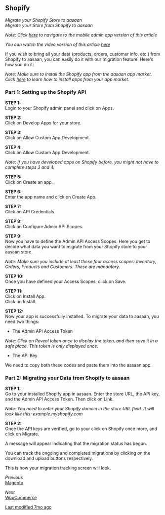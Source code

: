 ## Shopify

*Migrate your Shopify Store to aasaan*  
*Migrate your Store from Shopify to aasaan*

*Note: Click [here](mobile-admin-link) to navigate to the mobile admin app version of this article*

*You can watch the video version of this article [here](video-link)*

If you wish to bring all your data (products, orders, customer info, etc.) from Shopify to aasaan, you can easily do it with our migration feature. Here's how you do it:

*Note: Make sure to install the Shopify app from the aasaan app market. Click [here](install-app-link) to learn how to install apps from your app market.*

### Part 1: Setting up the Shopify API

**STEP 1:**  
Login to your Shopify admin panel and click on Apps.

**STEP 2:**  
Click on Develop Apps for your store.

**STEP 3:**  
Click on Allow Custom App Development.

**STEP 4:**  
Click on Allow Custom App Development.

*Note: If you have developed apps on Shopify before, you might not have to complete steps 3 and 4.*

**STEP 5:**  
Click on Create an app.

**STEP 6:**  
Enter the app name and click on Create App.

**STEP 7:**  
Click on API Credentials.

**STEP 8:**  
Click on Configure Admin API Scopes.

**STEP 9:**  
Now you have to define the Admin API Access Scopes. Here you get to decide what data you want to migrate from your Shopify store to your aasaan store.

*Note: Make sure you include at least these four access scopes: Inventory, Orders, Products and Customers. These are mandatory.*

**STEP 10:**  
Once you have defined your Access Scopes, click on Save.

**STEP 11:**  
Click on Install App.  
Click on Install.

**STEP 12:**  
Now your app is successfully installed. To migrate your data to aasaan, you need two things:  
- The Admin API Access Token

*Note: Click on Reveal token once to display the token, and then save it in a safe place. This token is only displayed once.*

- The API Key

We need to copy both these codes and paste them into the aasaan app.

### Part 2: Migrating your Data from Shopify to aasaan

**STEP 1:**  
Go to your installed Shopify app in aasaan. Enter the store URL, the API key, and the Admin API Access Token. Then click on Link.

*Note: You need to enter your Shopify domain in the store URL field. It will look like this: example.myshopify.com*

**STEP 2:**  
Once the API keys are verified, go to your click on Shopify once more, and click on Migrate.

A message will appear indicating that the migration status has begun.

You can track the ongoing and completed migrations by clicking on the download and upload buttons respectively.

This is how your migration tracking screen will look.

*Previous*  
[Magento](previous-link)

*Next*  
[WooCommerce](next-link)

[Last modified 7mo ago](last-modified-link)
